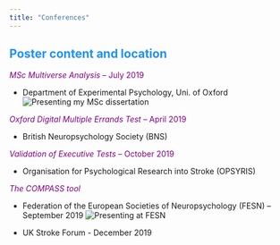 ```yaml
---
title: "Conferences"
---
```



## <span style="color:dodgerblue">Poster content and location

<span style="color:purple">*MSc Multiverse Analysis*  -- July 2019

- Department of Experimental Psychology, Uni. of Oxford
![Presenting my MSc dissertation](MScposter.jpg)

<span style="color:purple">*Oxford Digital Multiple Errands Test* -- April 2019

- British Neuropsychology Society (BNS) 

<span style="color:purple">*Validation of Executive Tests* -- October 2019

- Organisation for Psychological Research into Stroke (OPSYRIS) 

<span style="color:purple">*The COMPASS tool*


- Federation of the European Societies of Neuropsychology (FESN) -- September 2019
![Presenting at FESN](FESNposter.jpg)

- UK Stroke Forum - December 2019
